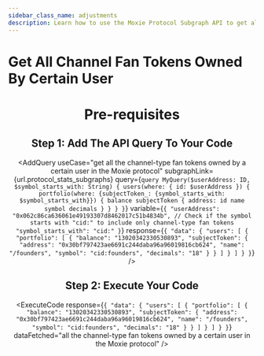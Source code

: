 ```yaml
---
sidebar_class_name: adjustments
description: Learn how to use the Moxie Protocol Subgraph API to get all the channel-type fan tokens owned by a certain user in the Moxie protocol.
---
```



# Get All Channel Fan Tokens Owned By Certain User

<Header
  useCase="get all the channel-type fan tokens owned by a certain user in the Moxie protocol"
  apiName="Moxie Protocol Subgraph"
/>

# Pre-requisites

<Prerequisites />

## Step 1: Add The API Query To Your Code

<AddQuery
  useCase="get all the channel-type fan tokens owned by a certain user in the Moxie protocol"
  subgraphLink={url.protocol_stats_subgraphs}
  query={`query MyQuery($userAddress: ID, $symbol_starts_with: String) {
  users(where: { id: $userAddress }) {
    portfolio(where: {subjectToken_: {symbol_starts_with: $symbol_starts_with}}) {
      balance
      subjectToken {
        address: id
        name
        symbol
        decimals
      }
    }
  }
}`}
  variable={`{
  "userAddress": "0x062c86ca636061e49193307d8462017c51b4834b",
  // Check if the symbol starts with "cid:" to include only channel-type fan tokens
  "symbol_starts_with": "cid:"
}`}
  response={`{
  "data": {
    "users": [
      {
        "portfolio": [
          {
            "balance": "13020342330530893",
            "subjectToken": {
              "address": "0x30bf797423ae6691c244daba96a96019816cb624",
              "name": "/founders",
              "symbol": "cid:founders",
              "decimals": "18"
            }
          }
        ]
      }
    ]
  }
}`}
/>

## Step 2: Execute Your Code

<ExecuteCode
  response={`{
  "data": {
    "users": [
      {
        "portfolio": [
          {
            "balance": "13020342330530893",
            "subjectToken": {
              "address": "0x30bf797423ae6691c244daba96a96019816cb624",
              "name": "/founders",
              "symbol": "cid:founders",
              "decimals": "18"
            }
          }
        ]
      }
    ]
  }
}`}
  dataFetched="all the channel-type fan tokens owned by a certain user in the Moxie protocol"
/>

<DeveloperSupport />

